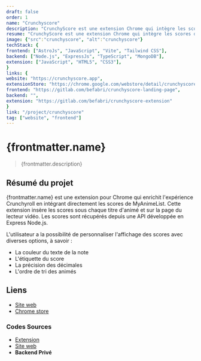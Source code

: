 ```yaml
---
draft: false
order: 1
name: "Crunchyscore"
description: "CrunchyScore est une extension Chrome qui intègre les scores de MyAnimeList sur Crunchyroll."
resume: "CrunchyScore est une extension Chrome qui intègre les scores de MyAnimeList sur Crunchyroll."
image: {"src":"crunchyscore", "alt":"crunchyscore"}
techStack: {
frontend: ["AstroJs", "JavaScript", "Vite", "Tailwind CSS"],
backend: ["Node.js", "ExpressJs", "TypeScript", "MongoDB"],
extension: ["JavaScript", "HTML5", "CSS3"],
}
links: {
website: "https://crunchyscore.app",
extensionStore: "https://chrome.google.com/webstore/detail/crunchyscore-mal-score-on/coiidbjimmeojgdkclafjccnhgenmmbi",
frontend: "https://gitlab.com/befabri/crunchyscore-landing-page",
backend: "",
extension: "https://gitlab.com/befabri/crunchyscore-extension"
}
link: "/project/crunchyscore"
tag: ["website", "frontend"]
---
```


# {frontmatter.name}

> {frontmatter.description}

## Résumé du projet

{frontmatter.name} est une extension pour Chrome qui enrichit l'expérience Crunchyroll en intégrant directement les scores de MyAnimeList. Cette extension insère les scores sous chaque titre d'animé et sur la page du lecteur vidéo. Les scores sont récupérés depuis une API développée en Express Node.js.

L'utilisateur a la possibilité de personnaliser l'affichage des scores avec diverses options, à savoir :

- La couleur du texte de la note
- L'étiquette du score
- La précision des décimales
- L'ordre de tri des animés

## Liens

- [Site web](https://crunchyscore.app)
- [Chrome store](https://chrome.google.com/webstore/detail/crunchyscore-mal-score-on/coiidbjimmeojgdkclafjccnhgenmmbi)

### Codes Sources

- [Extension](https://gitlab.com/befabri/crunchyscore-extension)
- [Site web](https://gitlab.com/befabri/crunchyscore-landing-page)
- **Backend Privé**
